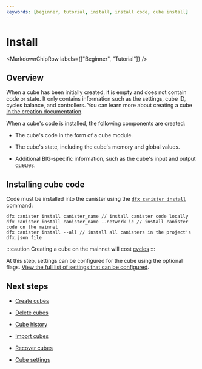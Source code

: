 ```yaml
---
keywords: [beginner, tutorial, install, install code, cube install]
---
```



# Install

<MarkdownChipRow labels={["Beginner", "Tutorial"]} />

## Overview

When a <GlossaryTooltip>cube</GlossaryTooltip> has been initially created, it is empty and does not contain code or state. It only contains information such as the settings, cube ID, cycles balance, and controllers. You can learn more about creating a cube [in the creation documentation](/docs/current/developer-docs/smart-contracts/create). 

When a cube's code is installed, the following components are created:

- The cube's code in the form of a cube module.

- The cube's state, including the cube's memory and global values.

- Additional BIG-specific information, such as the cube's input and output queues. 

## Installing cube code

Code must be installed into the canister using the [`dfx canister install`](/docs/current/developer-docs/developer-tools/cli-tools/cli-reference/dfx-canister#dfx-canister-install) command:

```
dfx canister install canister_name // install canister code locally
dfx canister install canister_name --network ic // install canister code on the mainnet
dfx canister install --all // install all canisters in the project's dfx.json file
```

:::caution 
Creating a cube on the mainnet will cost [cycles](/docs/current/developer-docs/getting-started/cycles/cycles-faucet)
:::

At this step, settings can be configured for the cube using the optional flags. [View the full list of settings that can be configured](/docs/current/developer-docs/developer-tools/cli-tools/cli-reference/dfx-canister#options-1).

## Next steps

- [Create cubes](/docs/current/developer-docs/smart-contracts/create)

- [Delete cubes](/docs/current/developer-docs/smart-contracts/maintain/delete)

- [Cube history](/docs/current/developer-docs/smart-contracts/maintain/history)

- [Import cubes](//docs/current/developer-docs/smart-contracts/maintain/import)

- [Recover cubes](/docs/current/developer-docs/smart-contracts/maintain/recovery)

- [Cube settings](/docs/current/developer-docs/smart-contracts/maintain/settings)
